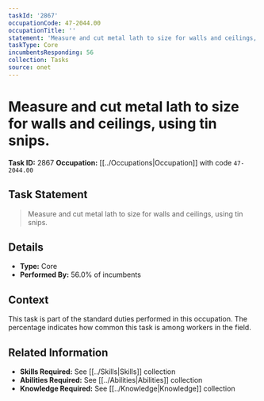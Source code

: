 ```yaml
---
taskId: '2867'
occupationCode: 47-2044.00
occupationTitle: ''
statement: 'Measure and cut metal lath to size for walls and ceilings, using tin snips.'
taskType: Core
incumbentsResponding: 56
collection: Tasks
source: onet
---
```

# Measure and cut metal lath to size for walls and ceilings, using tin snips.

**Task ID:** 2867
**Occupation:** [[../Occupations|Occupation]] with code `47-2044.00`

## Task Statement

> Measure and cut metal lath to size for walls and ceilings, using tin snips.

## Details

- **Type:** Core
- **Performed By:** 56.0% of incumbents

## Context

This task is part of the standard duties performed in this occupation. The percentage indicates how common this task is among workers in the field.

## Related Information

- **Skills Required:** See [[../Skills|Skills]] collection
- **Abilities Required:** See [[../Abilities|Abilities]] collection
- **Knowledge Required:** See [[../Knowledge|Knowledge]] collection
